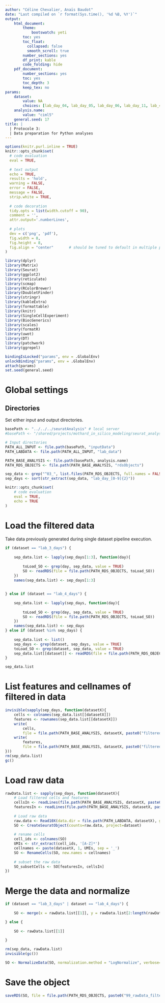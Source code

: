 ```yaml
---
author: "Céline Chevalier, Anaïs Baudot"
date: "Last compiled on `r format(Sys.time(), '%d %B, %Y')`"
output:
    html_document:
        theme:
            bootswatch: yeti
        toc: yes
        toc_float:
          collapsed: false
          smooth_scroll: true
        number_sections: yes
        df_print: kable
        code_folding: hide
    pdf_document:
        number_sections: yes
        toc: yes
        toc_depth: 3
        keep_tex: no
params:
    dataset:
        value: NA
        choices: [lab_day_04, lab_day_05, lab_day_06, lab_day_11, lab_4_days, lab_3_days]
    analysis.name:
        value: "ciml5"
    general.seed: 17
title: |
  | Protocole 3:
  | Data preparation for Python analyses
---
```


<!-- Javascript for zooming on figures (adapted from: https://stackoverflow.com/questions/40401680) -->

<!-- Jquery import conflicts with DT::datatable so needs to be commented here -->
<!-- <script src="https://ajax.googleapis.com/ajax/libs/jquery/3.1.1/jquery.min.js"></script> -->

<style>
.zoomDiv {
  display: none;
  position: fixed;
  top: 50%;
  left: 50%;
  z-index: 50;
  transform: translate(-50%, -50%);
  background-color: #FFFFFF;
  box-shadow: 0px 0px 50px #888888;
  width: fit-content;
  max-width: 90%;
  max-height: 90%;
  overflow: auto;
}

.zoomImg {
  width: 150%;
}
</style>

<script type="text/javascript">
  $(document).ready(function() {
    $('body').prepend("<div class=\"zoomDiv\"><img src=\"\" class=\"zoomImg\"></div>");
    // onClick for all img except the zoomed one and link ones (filter)
    // use 'img.zoom' and out.extra='class=\"zoom\"' in chunk to specify manually which chunk images can be zoomed
    $('img:not(.zoomImg)').filter(':not(a *)').click(function() {
      $('.zoomImg').attr('src', $(this).attr('src'));
      $('.zoomDiv').show();
    })
    // onClick function for hiding div
    $('img.zoomImg').click(function() {
      $('.zoomDiv').hide();
    })
  })
</script>



```r
options(knitr.purl.inline = TRUE)
knitr::opts_chunk$set(
  # code evaluation
  eval = TRUE,
  
  # text output
  echo = TRUE,
  results = 'hold',
  warning = FALSE,
  error = FALSE,
  message = FALSE,
  strip.white = TRUE,
  
  # code decoration
  tidy.opts = list(width.cutoff = 90),
  comment = '',
  attr.output='.numberLines',
  
  # plots
  dev = c('png', 'pdf'),
  fig.width = 8,
  fig.height = 8,
  fig.align = "center"       # should be tuned to default in multiple plots chunk
)
```

```r
library(dplyr)
library(Matrix)
library(Seurat)
library(ggplot2)
library(reticulate)
library(scmap)
library(RColorBrewer)
library(DoubletFinder)
library(stringr)
library(kableExtra)
library(formattable)
library(knitr)
library(SingleCellExperiment)
library(BiocGenerics)
library(scales)
library(formatR)
library(uwot)
library(DT)
library(patchwork)
library(ggrepel)
```

```r
bindingIsLocked("params", env = .GlobalEnv)
unlockBinding("params", env = .GlobalEnv)
attach(params)
set.seed(general.seed)
```

# Global settings {.tabset .tabset-pills .tabset-fade}

## Directories

Set either input and output directories.

```r
basePath <- "../../../seuratAnalysis" # local server
#basePath <- "/shared/projects/mothard_in_silico_modeling/seurat_analysis" # IFB server

# Input directories
PATH_ALL_INPUT <- file.path(basePath, "inputData")
PATH_LABDATA <- file.path(PATH_ALL_INPUT, "lab_data")

PATH_BASE_ANALYSIS <- file.path(basePath, analysis.name)
PATH_RDS_OBJECTS <- file.path(PATH_BASE_ANALYSIS, "rdsObjects")

sep_data <- grep("^03_", list.files(PATH_RDS_OBJECTS, full.names = FALSE, recursive = FALSE), value = TRUE)
sep_days <- sort(str_extract(sep_data, "lab_day_[0-9]{2}"))
```

```r
knitr::opts_chunk$set(
    # code evaluation
    eval = TRUE,
    echo = TRUE
)
```

# Load the filtered data

Take data previously generated during single dataset pipeline execution.

```r
if (dataset == "lab_3_days") {
    
    sep_data.list <- lapply(sep_days[1:3], function(day){
        
        toLoad_SO <- grep(day, sep_data, value = TRUE)
        SO <- readRDS(file = file.path(PATH_RDS_OBJECTS, toLoad_SO))
    })
    names(sep_data.list) <- sep_days[1:3]
    
    
} else if (dataset == "lab_4_days") {
    
    sep_data.list <- lapply(sep_days, function(day){
        
        toLoad_SO <- grep(day, sep_data, value = TRUE)
        SO <- readRDS(file = file.path(PATH_RDS_OBJECTS, toLoad_SO))
    })
    names(sep_data.list) <- sep_days
} else if (dataset %in% sep_days) {
    
    sep_data.list <- list()
    sep_days <- grep(dataset, sep_days, value = TRUE)
    toLoad_SO <- grep(dataset, sep_data, value = TRUE)
    sep_data.list[[dataset]] <- readRDS(file = file.path(PATH_RDS_OBJECTS, toLoad_SO))
}

sep_data.list
```

# List features and cellnames of filtered in data

```r
invisible(sapply(sep_days, function(datasetX){
    cells <- colnames(sep_data.list[[datasetX]])
    features <- rownames(sep_data.list[[datasetX]])
    write(
        cells,
        file = file.path(PATH_BASE_ANALYSIS, datasetX, paste0("filteredIn_cells_", datasetX, ".txt")))
    write(
        features,
        file = file.path(PATH_BASE_ANALYSIS, datasetX, paste0("filteredIn_features_", datasetX, ".txt")))
}))
rm(sep_data.list)
gc()
```

# Load raw data

```r
rawData.list <- sapply(sep_days, function(datasetX){
    # Load filtered cells and features
    cellsIn <- readLines(file.path(PATH_BASE_ANALYSIS, datasetX, paste0("filteredIn_cells_", datasetX, ".txt")))
    featuresIn <- readLines(file.path(PATH_BASE_ANALYSIS, datasetX, paste0("filteredIn_features_", datasetX, ".txt")))
    
    # Load raw data
    raw.data <- Read10X(data.dir = file.path(PATH_LABDATA, datasetX), gene = 2)
    SO <- CreateSeuratObject(counts=raw.data, project=dataset)
    
    # rename cells
    cell_ids <- colnames(SO)
    UMIs <- str_extract(cell_ids, '[A-Z]*')
    cellnames <- paste(datasetX, 1, UMIs, sep = '_')
    SO <- RenameCells(SO, new.names = cellnames)
    
    # subset the raw data
    SO_subsetCells <- SO[featuresIn, cellsIn]
})
```

# Merge the data and normalize

```r
if (dataset == "lab_3_days" | dataset == "lab_4_days") {
    
    SO <- merge(x = rawData.list[[1]], y = rawData.list[2:length(rawData.list)], merge.data = T)

} else {
    
    SO <- rawData.list[[1]]
    
}

rm(sep_data, rawData.list)
invisible(gc())

SO <- NormalizeData(SO, normalization.method = "LogNormalize", verbose=FALSE)
```

# Save the object

```r
saveRDS(SO, file = file.path(PATH_RDS_OBJECTS, paste0("99_rawData_filtered_", dataset, ".rds")))
```


<!-- nohup Rscript -e "rmarkdown::render('cellrank_dataPreparation.Rmd', params = list( dataset = 'lab_4_days' ), output_file = './cellrank_dataPreparation_ciml5_lab_4_days.html')" & -->
